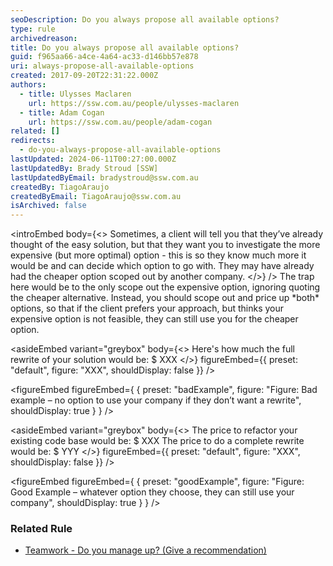 ```yaml
---
seoDescription: Do you always propose all available options?
type: rule
archivedreason:
title: Do you always propose all available options?
guid: f965aa66-a4ce-4a64-ac33-d146bb57e878
uri: always-propose-all-available-options
created: 2017-09-20T22:31:22.000Z
authors:
  - title: Ulysses Maclaren
    url: https://ssw.com.au/people/ulysses-maclaren
  - title: Adam Cogan
    url: https://ssw.com.au/people/adam-cogan
related: []
redirects:
  - do-you-always-propose-all-available-options
lastUpdated: 2024-06-11T00:27:00.000Z
lastUpdatedBy: Brady Stroud [SSW]
lastUpdatedByEmail: bradystroud@ssw.com.au
createdBy: TiagoAraujo
createdByEmail: TiagoAraujo@ssw.com.au
isArchived: false
---
```


<introEmbed
  body={<>
Sometimes, a client will tell you that they’ve already thought of the easy solution, but that they want you to investigate the more expensive (but more optimal) option - this is so they know much more it would be and can decide which option to go with. They may have already had the cheaper option scoped out by another company.
  </>}
/>
The trap here would be to the only scope out the expensive option, ignoring quoting the cheaper alternative. Instead, you should scope out and price up \*both\* options, so that if the client prefers your approach, but thinks your expensive option is not feasible, they can still use you for the cheaper option.

<asideEmbed
  variant="greybox"
  body={<>
    Here's how much the full rewrite of your solution would be: $ XXX
  </>}
  figureEmbed={{
    preset: "default",
    figure: "XXX",
    shouldDisplay: false
  }}
/>

<figureEmbed figureEmbed={ {
  preset: "badExample",
  figure: "Figure: Bad example – no option to use your company if they don’t want a rewrite",
  shouldDisplay: true
} } />


<asideEmbed
  variant="greybox"
  body={<>
    The price to refactor your existing code base would be: $ XXX
The price to do a complete rewrite would be: $ YYY
  </>}
  figureEmbed={{
    preset: "default",
    figure: "XXX",
    shouldDisplay: false
  }}
/>

<figureEmbed figureEmbed={ {
  preset: "goodExample",
  figure: "Figure: Good Example – whatever option they choose, they can still use your company",
  shouldDisplay: true
} } />


### Related Rule

* [Teamwork - Do you manage up? (Give a recommendation)](/do-you-manage-up)
